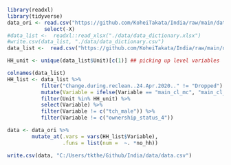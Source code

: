 ```r
library(readxl)
library(tidyverse)
data_ori <- read.csv("https://github.com/KoheiTakata/India/raw/main/data/data.csv") %>% 
            select(-X)
#data_list <-  readxl::read_xlsx("./data/data_dictionary.xlsx")
#write.csv(data_list, "./data/data_dictionary.csv")
data_list <-  read.csv("https://github.com/KoheiTakata/India/raw/main/data/data_dictionary.csv")

HH_unit <- unique(data_list$Unit)[c(1)] ## picking up level variables

colnames(data_list)
HH_list <- data_list %>% 
           filter("Change.during.reclean..24.Apr.2020.." != "Dropped") %>% 
           mutate(Variable = ifelse(Variable == "main_cl_mc", "main_cl_m", Variable)) %>% 
           filter(Unit %in% HH_unit) %>% 
           select(Variable) %>% 
           filter(Variable != c("tch_male")) %>% 
           filter(Variable != c("ownership_status_4"))

data <- data_ori %>% 
        mutate_at(.vars = vars(HH_list$Variable),
                  .funs = list(num =  ~. *no_hh))

write.csv(data, "C:/Users/tkthe/Github/India/data/data.csv")

```

